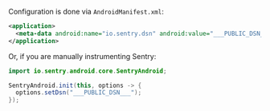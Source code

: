 Configuration is done via `AndroidManifest.xml`:

```xml {filename:AndroidManifest.xml}
<application>
  <meta-data android:name="io.sentry.dsn" android:value="___PUBLIC_DSN___" />
</application>
```

Or, if you are manually instrumenting Sentry:

```java
import io.sentry.android.core.SentryAndroid;

SentryAndroid.init(this, options -> {
  options.setDsn("___PUBLIC_DSN___");
});
```
